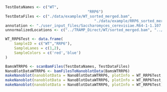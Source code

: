 ```r
TestDataNames <- c("WT", 
									 "RRP6")
TestDataFiles <- c("./data/example/WT_sorted_merged.bam",
										"./data/example/RRP6_sorted_merged.bam")
annotation <- "./user_input_files/Saccharomyces_cerevisiae.R64-1-1.107.gtf"
unnormalizedLocations <- c("../TRAMP_Direct/WT/sorted_merged.bam", "../TRAMP_Direct/rrp6/sorted_merged.bam")

WT_RRP6Test <- data.frame(
	SampleID = c("WT","RRP6"),
	SampleLanes = c(1,2),
	SampleColors = c('red','blue')
)
```

```r
BamsWTRRP6 <- scanBamFiles(TestDataNames, TestDataFiles)
NanoBlotDataWTRRP6 <- bamFilesToNanoblotData(BamsWTRRP6)
makeNanoblot(nanoblotData = NanoBlotDataWTRRP6, plotInfo = WT_RRP6Test, blotType = "ridge")
makeNanoblot(nanoblotData = NanoBlotDataWTRRP6, plotInfo = WT_RRP6Test, blotType = "violin")
makeNanoblot(nanoblotData = NanoBlotDataWTRRP6, plotInfo = WT_RRP6Test)
```

